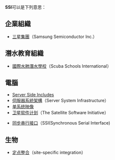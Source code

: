 '''SSI'''可以是下列意思：

== 企業組織 ==
* [[三星集團|三星集團]]（Samsung Semiconductor Inc.）

== 潛水教育組織 ==
* [[國際水肺潛水學校|國際水肺潛水學校]]（Scuba Schools International）

== 電腦 ==
* [[Server_Side_Includes|Server Side Includes]]
* [[伺服器系統架構|伺服器系統架構]]（Server System Infrastructure）
* [[单系统映像|单系统映像]]
* [[卫星软件计划|卫星软件计划]]（The Satellite Software Initiative）

* [[同步串行接口|同步串行接口]]（SSI(Synchronous Serial Interface)
{{disambig|cat=三字拉丁字母縮寫消歧義}}

== 生物 ==
* [[定点整合|定点整合]]（site-specific integration）